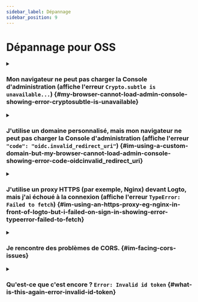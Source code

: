 ```yaml
---
sidebar_label: Dépannage
sidebar_position: 9
---
```


# Dépannage pour OSS

<details>

<summary>

### Mon navigateur ne peut pas charger la Console d'administration (affiche l'erreur `Crypto.subtle is unavailable...`) \{#my-browser-cannot-load-admin-console-showing-error-cryptosubtle-is-unavailable}

</summary>

La Console d'administration utilise [Web Crypto API](https://developer.mozilla.org/en-US/docs/Web/API/Web_Crypto_API), qui nécessite des [contextes sécurisés](https://developer.mozilla.org/en-US/docs/Web/Security/Secure_Contexts), c'est-à-dire HTTPS ou HTTP avec `localhost`.

Si vous utilisez HTTP avec une adresse IP ou un domaine personnalisé, le navigateur ne peut pas charger la Console d'administration.

</details>

<details>

<summary>

### J'utilise un domaine personnalisé, mais mon navigateur ne peut pas charger la Console d'administration (affiche l'erreur `"code": "oidc.invalid_redirect_uri"`) \{#im-using-a-custom-domain-but-my-browser-cannot-load-admin-console-showing-error-code-oidcinvalid_redirect_uri}

</summary>

Si vous utilisez un domaine personnalisé plutôt que `localhost`, vous devez définir la variable d'environnement `ENDPOINT` sur l'URL de Logto. Cela est dû à l'exigence stricte de l'URI de redirection dans OIDC. Voir [Configuration](/concepts/core-service/configuration/) pour plus de détails.

</details>

<details>

<summary>

### J'utilise un proxy HTTPS (par exemple, Nginx) devant Logto, mais j'ai échoué à la connexion (affiche l'erreur `TypeError: Failed to fetch`) \{#im-using-an-https-proxy-eg-nginx-in-front-of-logto-but-i-failed-on-sign-in-showing-error-typeerror-failed-to-fetch}

</summary>

- Tout d'abord, assurez-vous d'avoir défini la variable d'environnement de nœud `TRUST_PROXY_HEADER` sur `true`. Voir [Configuration](/concepts/core-service/configuration/#using-a-https-proxy) pour plus de détails.
- De plus, vous devez définir l'en-tête `X-Forwarded-Proto` sur `https` dans votre configuration de proxy. Voir [Trusting TLS offloading proxies](https://github.com/panva/node-oidc-provider/blob/main/docs/README.md#trusting-tls-offloading-proxies) pour plus de détails.

</details>

<details>

<summary>

### Je rencontre des problèmes de CORS. \{#im-facing-cors-issues}

</summary>

- Si `ADMIN_ENDPOINT` n'est pas spécifié, `localhost:[admin-port]` sera autorisé à effectuer le partage de ressources Cross-Origin (CORS) dans Logto.
- Si `ADMIN_ENDPOINT` est spécifié, seules les requêtes provenant de l'origine de `ADMIN_ENDPOINT` seront autorisées.

</details>

<details>

<summary>

### Qu'est-ce que c'est encore ? `Error: Invalid id token` \{#what-is-this-again-error-invalid-id-token}

</summary>

Si vous ne modifiez pas vos jetons, alors dans la plupart des cas, cela est causé par un décalage entre l'heure de votre serveur et l'heure de votre client. Synchronisez l'heure sur votre serveur et votre client et réessayez.

</details>
